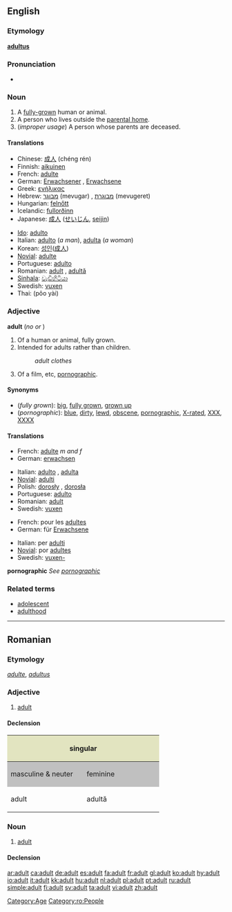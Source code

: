 ==English==

===Etymology===
{{L.}} '''[[adultus]]'''

===Pronunciation===
*{{audio|en-us-adult.ogg|Audio (US)}}

===Noun===
{{en-noun}}

# A [[fully-grown]] human or animal.
# A person who lives outside the [[parental home]].
# (''improper usage'') A person whose parents are deceased.

====Translations====
{{top}}
*Chinese: [[成人]] (chéng rén)
*Finnish: [[aikuinen]]
*French: [[adulte]] {{mf}}
*German: [[Erwachsener]] {{m}}, [[Erwachsene]] {{f}}
*Greek: [[ενήλικας]]
*Hebrew: [[מבוגר]] (mevugar) {{m}}, [[מבוגרת]] (mevugeret) {{f}}
*Hungarian: [[felnőtt]]
*Icelandic: [[fullorðinn]] {{m}}
*Japanese: [[成人]] ([[せいじん]], [[seijin]])
{{mid}}
*[[Ido]]: [[adulto]]
*Italian: [[adulto]] {{m}} (''a man''), [[adulta]] {{f}} (''a woman'')
*Korean: [[성인]]([[成人]])
*[[Novial]]: [[adulte]]
*Portuguese: [[adulto]]
*Romanian: [[adult#Romanian|adult]] {{m}}, [[adultă]] {{f}}
*[[Sinhala]]: [[වැඩිහිටියා]] {{n}}
*Swedish: [[vuxen]]
*Thai: {{THchar|[[ผู้ใหญ่]]}} (pôo yài)
{{bottom}}

===Adjective===
'''adult''' (''no'' {{compar}} ''or'' {{superl}})

# Of a human or animal, fully grown.
# Intended for adults rather than children.
#:''adult clothes''
# Of a film, etc, [[pornographic]].

====Synonyms====
*(''fully grown''): [[big]], [[fully grown]], [[grown up]]
*(''pornographic''): [[blue]], [[dirty]], [[lewd]], [[obscene]], [[pornographic]], [[X-rated]], [[XXX]], [[XXXX]]

====Translations====

{{trans-top|fully grown}}
*French: [[adulte]] ''m and f''
*German: [[erwachsen]]
{{trans-mid}}
*Italian: [[adulto]] {{m}}, [[adulta]] {{f}}
*[[Novial]]: [[adulti]]
*Polish: [[dorosły]] {{m}}, [[dorosła]] {{f}}
*Portuguese: [[adulto]]
*Romanian: [[adult#Romanian|adult]]
*Swedish: [[vuxen]]
{{trans-bottom}}

{{trans-top|intended for adults}}
*French: pour les [[adulte]]s
*German: für [[Erwachsene]]
{{trans-mid}}
*Italian: per [[adulto|adulti]]
*[[Novial]]: por [[adultes]]
*Swedish: [[vuxen-]]
{{trans-bottom}}

'''pornographic'''
''See [[pornographic]]''

===Related terms===
*[[adolescent]]
*[[adulthood]]

[[Category:Age]]

----

==Romanian==

===Etymology===
{{F.|ro}} ''[[adulte]]'', {{L.|ro}} ''[[adultus]]''

===Adjective===
{{ro-adj|4}}

# [[adult#Adjective|adult]]

====Declension====
<center>
{| style="background:#F0F0F0"

|-
! colspan="2" style="background:#e2e4c0" | singular
! colspan="2" style="background:#e2e4c0" | plural

|-
! style="width:10em;background:#C0C0C0" | masculine & neuter
! style="width:10em;background:#C0C0C0" | feminine
! style="width:10em;background:#C0C0C0" | masculine
! style="width:10em;background:#C0C0C0" | feminine & neuter

|-
| adult
| adultă
| adulţi
| adulte
|}
</center>

===Noun===
{{ro-noun|gend=m|pl=adulţi|f=adultă}}

# [[adult#Noun|adult]]

====Declension====
{{ro-noun-m|def=adultul|pl=adulţi}}

[[Category:ro:People]]

[[ar:adult]]
[[ca:adult]]
[[de:adult]]
[[es:adult]]
[[fa:adult]]
[[fr:adult]]
[[gl:adult]]
[[ko:adult]]
[[hy:adult]]
[[io:adult]]
[[it:adult]]
[[kk:adult]]
[[hu:adult]]
[[nl:adult]]
[[pl:adult]]
[[pt:adult]]
[[ru:adult]]
[[simple:adult]]
[[fi:adult]]
[[sv:adult]]
[[ta:adult]]
[[vi:adult]]
[[zh:adult]]